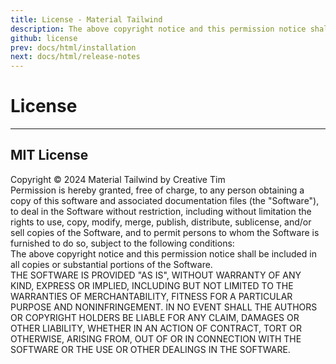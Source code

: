 ```yaml
---
title: License - Material Tailwind
description: The above copyright notice and this permission notice shall be included in all copies or substantial portions of the Software when using Material Tailwind.
github: license
prev: docs/html/installation
next: docs/html/release-notes
---
```


# License

---

## MIT License

Copyright &copy; 2024 Material Tailwind by <Link href="https://www.creative-tim.com/?ref=material-tailwind" target="_blank">Creative Tim</Link>
<br />
Permission is hereby granted, free of charge, to any person obtaining a copy of this software and associated documentation files (the "Software"), to deal in the Software without restriction, including without limitation the rights to use, copy, modify, merge, publish, distribute, sublicense, and/or sell copies of the Software, and to permit persons to whom the Software is furnished to do so, subject to the following conditions:
<br />
The above copyright notice and this permission notice shall be included in all copies or substantial portions of the Software.
<br />
THE SOFTWARE IS PROVIDED "AS IS", WITHOUT WARRANTY OF ANY KIND, EXPRESS OR IMPLIED, INCLUDING BUT NOT LIMITED TO THE WARRANTIES OF MERCHANTABILITY, FITNESS FOR A PARTICULAR PURPOSE AND NONINFRINGEMENT. IN NO EVENT SHALL THE AUTHORS OR COPYRIGHT HOLDERS BE LIABLE FOR ANY CLAIM, DAMAGES OR OTHER LIABILITY, WHETHER IN AN ACTION OF CONTRACT, TORT OR OTHERWISE, ARISING FROM, OUT OF OR IN CONNECTION WITH THE SOFTWARE OR THE USE OR OTHER DEALINGS IN THE SOFTWARE.



